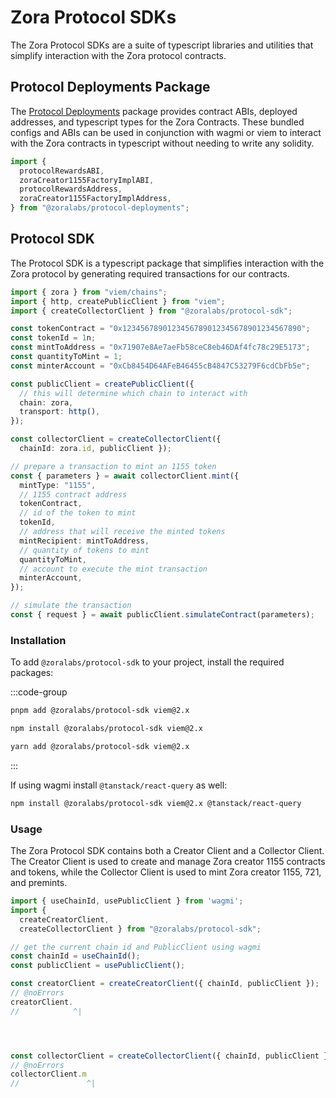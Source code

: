 # Zora Protocol SDKs

The Zora Protocol SDKs are a suite of typescript libraries and utilities that simplify interaction with the Zora protocol contracts.

## Protocol Deployments Package

The [Protocol Deployments](/protocol-sdk/protocol-deployments) package provides contract ABIs, deployed addresses, and typescript types for the Zora Contracts. These bundled configs and ABIs can be used in conjunction with wagmi or viem to interact with the Zora contracts in typescript without needing to write any solidity.

```ts twoslash
import {
  protocolRewardsABI,
  zoraCreator1155FactoryImplABI,
  protocolRewardsAddress,
  zoraCreator1155FactoryImplAddress,
} from "@zoralabs/protocol-deployments";
```

## Protocol SDK

The Protocol SDK is a typescript package that simplifies interaction with the Zora protocol by generating required transactions for our contracts.

```ts twoslash
import { zora } from "viem/chains";
import { http, createPublicClient } from "viem";
import { createCollectorClient } from "@zoralabs/protocol-sdk";

const tokenContract = "0x1234567890123456789012345678901234567890";
const tokenId = 1n;
const mintToAddress = "0x71907e8Ae7aeFb58ceC8eb46DAf4fc78c29E5173";
const quantityToMint = 1;
const minterAccount = "0xCb8454D64AFeB46455cB4847C53279F6cdCbFb5e";

const publicClient = createPublicClient({
  // this will determine which chain to interact with
  chain: zora,
  transport: http(),
});

const collectorClient = createCollectorClient({ 
  chainId: zora.id, publicClient });

// prepare a transaction to mint an 1155 token
const { parameters } = await collectorClient.mint({
  mintType: "1155",
  // 1155 contract address
  tokenContract,
  // id of the token to mint
  tokenId,
  // address that will receive the minted tokens
  mintRecipient: mintToAddress,
  // quantity of tokens to mint
  quantityToMint,
  // account to execute the mint transaction
  minterAccount,
});

// simulate the transaction
const { request } = await publicClient.simulateContract(parameters);
```

### Installation

To add `@zoralabs/protocol-sdk` to your project, install the required packages:

:::code-group

```bash [pnpm]
pnpm add @zoralabs/protocol-sdk viem@2.x
```

```bash [npm]
npm install @zoralabs/protocol-sdk viem@2.x
```

```bash [yarn]
yarn add @zoralabs/protocol-sdk viem@2.x
```
:::

If using wagmi install `@tanstack/react-query` as well:

```bash
npm install @zoralabs/protocol-sdk viem@2.x @tanstack/react-query
```


### Usage

The Zora Protocol SDK contains both a Creator Client and a Collector Client. The Creator Client is used to 
create and manage Zora creator 1155 contracts and tokens, while the Collector Client is used to mint 
Zora creator 1155, 721, and premints.

```ts twoslash
import { useChainId, usePublicClient } from 'wagmi';
import { 
  createCreatorClient, 
  createCollectorClient } from "@zoralabs/protocol-sdk";

// get the current chain id and PublicClient using wagmi
const chainId = useChainId();
const publicClient = usePublicClient();

const creatorClient = createCreatorClient({ chainId, publicClient });
// @noErrors
creatorClient.
//            ^|




const collectorClient = createCollectorClient({ chainId, publicClient });
// @noErrors
collectorClient.m
//               ^|



```
